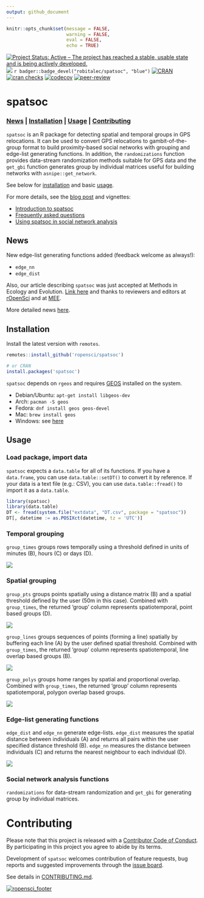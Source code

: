 ```yaml
---
output: github_document
---
```


```r
knitr::opts_chunk$set(message = FALSE, 
                      warning = FALSE,
                      eval = FALSE, 
                      echo = TRUE)
```

<!-- badges: start -->
[![Project Status: Active – The project has reached a stable, usable state and is being actively developed.](http://www.repostatus.org/badges/latest/active.svg)](http://www.repostatus.org/#active)
[![](https://badges.ropensci.org/237_status.svg)](https://github.com/ropensci/onboarding/issues/237)
`r badger::badge_devel("robitalec/spatsoc", "blue")`
[![CRAN](https://www.r-pkg.org/badges/version/spatsoc)](https://cran.r-project.org/package=spatsoc)
[![cran checks](https://cranchecks.info/badges/summary/spatsoc)](https://cran.r-project.org/web/checks/check_results_spatsoc.html)
[![codecov](https://codecov.io/gl/robit.a/spatsoc/branch/master/graph/badge.svg)](https://codecov.io/gl/robit.a/spatsoc)
[![peer-review](https://badges.ropensci.org/237_status.svg)](https://github.com/ropensci/software-review/issues/237)
<!-- badges: end -->

# spatsoc 

### [News](#news) | [Installation](#installation) | [Usage](#usage) | [Contributing](#contributing)

`spatsoc` is an R package for detecting spatial and temporal groups in GPS relocations. It can be used to convert GPS relocations to gambit-of-the-group format to build proximity-based social networks with grouping and edge-list generating functions. In addition, the `randomizations` function provides data-stream randomization methods suitable for GPS data and the `get_gbi` function generates group by individual matrices useful for building networks with `asnipe::get_network`. 

See below for [installation](#installation) and basic [usage](#usage). 

For more details, see the [blog post](https://ropensci.org/blog/2018/12/04/spatsoc/) and vignettes:

* [Introduction to spatsoc](http://spatsoc.robitalec.ca/articles/intro-spatsoc.html)
* [Frequently asked questions](http://spatsoc.robitalec.ca/articles/faq.html)
* [Using spatsoc in social network analysis](http://spatsoc.robitalec.ca/articles/using-in-sna.html)





## News
New edge-list generating functions added (feedback welcome as always!):

  * `edge_nn`
  * `edge_dist`

Also, our article describing `spatsoc` was just accepted at Methods in Ecology and Evolution. [Link here](https://besjournals.onlinelibrary.wiley.com/doi/abs/10.1111/2041-210X.13215) and thanks to reviewers and editors at [rOpenSci](https://github.com/ropensci/software-review/issues/237) and at [MEE](https://besjournals.onlinelibrary.wiley.com/journal/2041210x). 


More detailed news [here](http://spatsoc.robitalec.ca/news/index.html).


## Installation
Install the latest version with `remotes`.  

```r
remotes::install_github('ropensci/spatsoc')

# or CRAN
install.packages('spatsoc')
```

`spatsoc` depends on `rgeos` and requires [GEOS](https://trac.osgeo.org/geos/) installed on the system. 

* Debian/Ubuntu: `apt-get install libgeos-dev`
* Arch: `pacman -S geos`
* Fedora: `dnf install geos geos-devel`
* Mac: `brew install geos`
* Windows: see [here](https://trac.osgeo.org/osgeo4w/)


## Usage
### Load package, import data
`spatsoc` expects a `data.table` for all of its functions. If you have a `data.frame`, you can use `data.table::setDT()` to convert it by reference. If your data is a text file (e.g.: CSV), you can use `data.table::fread()` to import it as a `data.table`. 

```r
library(spatsoc)
library(data.table)
DT <- fread(system.file("extdata", "DT.csv", package = "spatsoc"))
DT[, datetime := as.POSIXct(datetime, tz = 'UTC')]
```


### Temporal grouping
`group_times` groups rows temporally using a threshold defined in units of minutes (B), hours (C) or days (D). 

<img src="man/figures/fig1.png" style="max-height:400px; display:block; margin-left: auto; margin-right: auto;"/>

### Spatial grouping 
`group_pts` groups points spatially using a distance matrix (B) and a spatial threshold defined by the user (50m in this case). Combined with `group_times`, the returned 'group' column represents spatiotemporal, point based groups (D). 


<img src="man/figures/fig2.png" style="max-height:400px; display:block; margin-left: auto; margin-right: auto;"/>

`group_lines` groups sequences of points (forming a line) spatially by buffering each line (A) by the user defined spatial threshold. Combined with `group_times`, the returned 'group' column represents spatiotemporal, line overlap based groups (B). 

<img src="man/figures/fig3.png" style="max-height:400px; display:block; margin-left: auto; margin-right: auto;"/>



`group_polys` groups home ranges by spatial and proportional overlap. Combined with `group_times`, the returned 'group' column represents spatiotemporal, polygon overlap based groups. 


<img src="man/figures/fig4.png" style="max-height:400px; display:block; margin-left: auto; margin-right: auto;"/>


### Edge-list generating functions
`edge_dist` and `edge_nn` generate edge-lists. `edge_dist` measures the spatial distance between individuals (A) and returns all pairs within the user specified distance threshold (B). `edge_nn` measures the distance between individuals (C) and returns the nearest neighbour to each individual (D). 

<img src="man/figures/fig5.png" style="max-height:400px; display:block; margin-left: auto; margin-right: auto;"/>

### Social network analysis functions
`randomizations` for data-stream randomization and `get_gbi` for generating group by individual matrices. 




# Contributing
Please note that this project is released with a [Contributor Code of Conduct](CODE_OF_CONDUCT.md). By participating in this project you agree to abide by its terms.
  
Development of `spatsoc` welcomes contribution of feature requests, bug reports and suggested improvements through the [issue board](https://github.com/ropensci/spatsoc/issues). 

See details in [CONTRIBUTING.md](CONTRIBUTING.md). 

[![ropensci_footer](https://ropensci.org/public_images/ropensci_footer.png)](https://ropensci.org)
